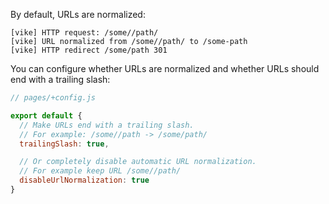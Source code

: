 By default, URLs are normalized:

```
[vike] HTTP request: /some//path/
[vike] URL normalized from /some//path/ to /some-path
[vike] HTTP redirect /some/path 301
```

You can configure whether URLs are normalized and whether URLs should end with a trailing slash:

```js
// pages/+config.js

export default {
  // Make URLs end with a trailing slash.
  // For example: /some//path -> /some/path/
  trailingSlash: true,

  // Or completely disable automatic URL normalization.
  // For example keep URL /some//path/
  disableUrlNormalization: true
}
```
